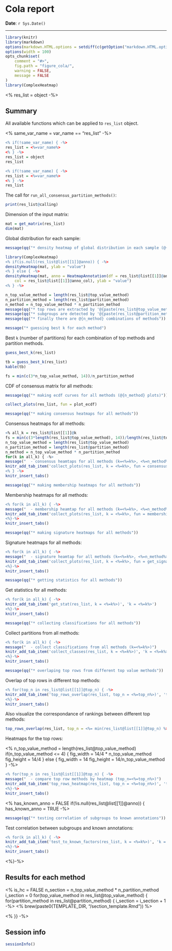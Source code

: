Cola report
==================

**Date**: `r Sys.Date()`

----------------------------------------------------------------

<style type='text/css'>
<%
css = paste(readLines(paste0(TEMPLATE_DIR, "/custom.css")), collapse = "\n") -%>
<%= css %>
</style>

```r
library(knitr)
library(markdown)
options(markdown.HTML.options = setdiff(c(getOption("markdown.HTML.options"), "toc"), "base64_images"))
options(width = 100)
opts_chunk$set(
	comment = "#>",
	fig.path = "figure_cola/",
	warning = FALSE,
	message = FALSE
)
library(ComplexHeatmap)
```

<% res_list = object -%>

## Summary

All available functions which can be applied to `res_list` object.

<% same_var_name = var_name == "res_list" -%>

```r
<% if(!same_var_name) { -%>
res_list = <%=var_name%>
<% } -%>
res_list = object
res_list
```

```r
<% if(!same_var_name) { -%>
res_list = <%=var_name%>
<% } -%>
res_list
```

The call for `run_all_consensus_partition_methods()`:

```r
print(res_list@calling)
```

Dimension of the input matrix:

```r
mat = get_matrix(res_list)
dim(mat)
```

Global distribution for each sample:

```r
message(qq("* density heatmap of global distribution in each sample (@{ncol(mat)} samples)"))
```

```r
library(ComplexHeatmap)
<% if(is.null(res_list@list[[1]]@anno)) { -%>
densityHeatmap(mat, ylab = "value")
<% } else { -%>
densityHeatmap(mat, anno = HeatmapAnnotation(df = res_list@list[[1]]@anno, 
	col = res_list@list[[1]]@anno_col), ylab = "value")
<% } -%>
```

```r
n_top_value_method = length(res_list@top_value_method)
n_partition_method = length(res_list@partition_method)
n_method = n_top_value_method * n_partition_method
message(qq("* top rows are extracted by '@{paste(res_list@top_value_method, collapse = ', ')}' methods"))
message(qq("* subgroups are detected by '@{paste(res_list@partition_method, collapse = ', ')}' methods"))
message(qq("* finally there are @{n_method} combinations of methods"))
```

```r
message("* guessing best k for each method")
```

Best `k` (number of partitions) for each combination of top methods and partition methods.

```r
guess_best_k(res_list)
```

```r
tb = guess_best_k(res_list)
kable(tb)
```

```r
fs = min(c(3*n_top_value_method, 14))/n_partition_method
```

CDF of consensus matrix for all methods:

```r
message(qq("* making ecdf curves for all methods (@{n_method} plots)"))
```

```r
collect_plots(res_list, fun = plot_ecdf)
```

```r
message(qq("* making consensus heatmaps for all methods"))
```

Consensus heatmaps for all methods:

```r
<% all_k = res_list@list[[1]]@k
fs = min(c(3*length(res_list@top_value_method), 14))/length(res_list@top_value_method)
n_top_value_method = length(res_list@top_value_method)
n_partition_method = length(res_list@partition_method)
n_method = n_top_value_method * n_partition_method
for(k in all_k) { -%>
message("  - consensus heamtaps for all methods (k=<%=k%>, <%=n_method%> plots)")
knitr_add_tab_item('collect_plots(res_list, k = <%=k%>, fun = consensus_heatmap)', 'k = <%=k%>', opt = 'fig.width = <%=fs*n_partition_method%>, fig.height = <%=fs*n_top_value_method%>')
<% } -%>
knitr_insert_tabs()
```

```r
message(qq("* making membership heatmaps for all methods"))
```

Membership heatmaps for all methods:

```r
<% for(k in all_k) { -%>
message("  - membership heamtap for all methods (k=<%=k%>, <%=n_method%> plots)")
knitr_add_tab_item('collect_plots(res_list, k = <%=k%>, fun = membership_heatmap)', 'k = <%=k%>', opt = 'fig.width =<%=fs*n_partition_method%>, fig.height = <%=fs*n_top_value_method%>')
<%}-%>
knitr_insert_tabs()
```

```r
message(qq("* making signature heatmaps for all methods"))
```

Signature heatmaps for all methods:

```r
<% for(k in all_k) { -%>
message("  - signature heamtap for all methods (k=<%=k%>, <%=n_method%> plots)")
knitr_add_tab_item('collect_plots(res_list, k = <%=k%>, fun = get_signatures)', 'k = <%=k%>', opt = 'fig.width = <%=fs*n_partition_method%>, fig.height = <%=fs*n_top_value_method%>')
<%}-%>
knitr_insert_tabs()
```

```r
message(qq("* getting statistics for all methods"))
```

Get statistics for all methods:

```r
<% for(k in all_k) { -%>
knitr_add_tab_item('get_stat(res_list, k = <%=k%>)', 'k = <%=k%>')
<%}-%>
knitr_insert_tabs()
```


```r
message(qq("* collecting classifications for all methods"))
```

Collect partitions from all methods:

```r
<% for(k in all_k) { -%>
message("  - collect classifications from all methods (k=<%=k%>)")
knitr_add_tab_item('collect_classes(res_list, k = <%=k%>)', 'k = <%=k%>', opt = 'fig.width = 14, fig.height = 8')
<%}-%>
knitr_insert_tabs()
```

```r
message(qq("* overlaping top rows from different top value methods"))
```

Overlap of top rows in different top methods:

```r
<% for(top_n in res_list@list[[1]]@top_n) { -%>
knitr_add_tab_item('top_rows_overlap(res_list, top_n = <%=top_n%>)', 'top_n = <%=top_n%>', opt = 'fig.width = 5, fig.height = 5')
<%}-%>
knitr_insert_tabs()
```

Also visualize the correspondance of rankings between different top methods:

```r
top_rows_overlap(res_list, top_n = <%= min(res_list@list[[1]]@top_n) %>, type = "correspondance")
```

Heatmaps for the top rows:

<% 
n_top_value_method = length(res_list@top_value_method)
if(n_top_value_method <= 4) {
	fig_width = 14/4 * n_top_value_method
	fig_height = 14/4
} else {
	fig_width = 14
	fig_height = 14/n_top_value_method
}
-%>

```r
<% for(top_n in res_list@list[[1]]@top_n) { -%>
message("  - compare top row methods by heatmap (top_n=<%=top_n%>)")
knitr_add_tab_item('top_rows_heatmap(res_list, top_n = <%=top_n%>)', 'top_n = <%=top_n%>', opt = 'fig.width = <%=fig_width%>, fig.height = <%=fig_height%>')
<%}-%>
knitr_insert_tabs()
```

<% has_known_anno = FALSE
if(!is.null(res_list@list[[1]]@anno)) { 
has_known_anno = TRUE -%>


```r
message(qq("* testing correlation of subgroups to known annotations"))
```

Test correlation between subgroups and known annotations:

```r
<% for(k in all_k) { -%>
knitr_add_tab_item('test_to_known_factors(res_list, k = <%=k%>)', 'k = <%=k%>')
<%}-%>
knitr_insert_tabs()
```

<%}-%> 

## Results for each method

<% 
is_hc = FALSE
n_section = n_top_value_method * n_partition_method
i_section = 0
for(top_value_method in res_list@top_value_method) {
    for(partition_method in res_list@partition_method) { 
    	i_section = i_section + 1 -%>
    	<% brew(paste0(TEMPLATE_DIR, "/section_template.Rmd")) %>

<% }} -%>

## Session info

```r
sessionInfo()
```
